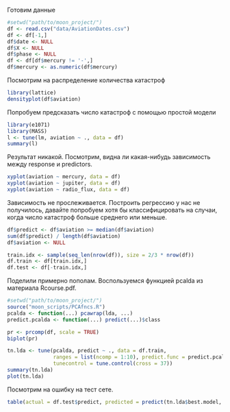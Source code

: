 
Готовим данные
```r
#setwd("path/to/moon_project/")
df <- read.csv("data/AviationDates.csv")
df <- df[-1,]
df$date <- NULL
df$X <- NULL
df$phase <- NULL
df <- df[df$mercury != '-',]
df$mercury <- as.numeric(df$mercury)
```

Посмотрим на распределение количества катастроф

```r
library(lattice)
densityplot(df$aviation)
```

Попробуем предсказать число катастроф с помощью простой модели

```r
library(e1071)
library(MASS)
l <- tune(lm, aviation ~ ., data = df)
summary(l)
```

Результат никакой. Посмотрим, видна ли какая-нибудь зависимость между response и predictors.

```r
xyplot(aviation ~ mercury, data = df)
xyplot(aviation ~ jupiter, data = df)
xyplot(aviation ~ radio_flux, data = df)
```

Зависимость не прослеживается.
Построить регрессию у нас не получилось, давайте попробуем хотя бы классифицировать на случаи, когда число катастроф больше среднего или меньше.

```r
df$predict <- df$aviation >= median(df$aviation)
sum(df$predict) / length(df$aviation)
df$aviation <- NULL

train.idx <- sample(seq_len(nrow(df)), size = 2/3 * nrow(df))
df.train <- df[train.idx,]
df.test <- df[-train.idx,]
```

Поделили примерно пополам.
Воспользуемся функцией pcalda из материала Rcourse.pdf.

```r
#setwd("path/to/moon_project/")
source("moon_scripts/PCAfncs.R")
pcalda <- function(...) pcawrap(lda, ...)
predict.pcalda <- function(...) predict(...)$class

pr <- prcomp(df, scale = TRUE)
biplot(pr)

tn.lda <- tune(pcalda, predict ~ ., data = df.train,
               ranges = list(ncomp = 1:10), predict.func = predict.pcalda,
               tunecontrol = tune.control(cross = 37))
summary(tn.lda)
plot(tn.lda)
```

Посмотрим на ошибку на тест сете.

```r
table(actual = df.test$predict, predicted = predict(tn.lda$best.model, df.test)$class)
```
